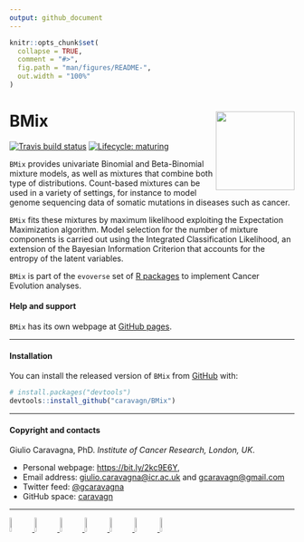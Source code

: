 ```yaml
---
output: github_document
---
```


```r
knitr::opts_chunk$set(
  collapse = TRUE,
  comment = "#>",
  fig.path = "man/figures/README-",
  out.width = "100%"
)
```

# BMix <img src='man/figures/logo.png' align="right" height="139" />

<!-- badges: start -->

[![Travis build status](https://travis-ci.org/caravagn/BMix.svg?branch=master)](https://travis-ci.org/caravagn/BMix)
[![Lifecycle: maturing](https://img.shields.io/badge/lifecycle-maturing-blue.svg)](https://www.tidyverse.org/lifecycle/#maturing)
<!-- badges: end -->

`BMix` provides univariate Binomial and Beta-Binomial mixture models, as well as mixtures that combine both type of distributions. Count-based mixtures can be used in a variety of settings, for instance to model genome sequencing data of somatic mutations in diseases such as cancer.

`BMix` fits these mixtures by maximum likelihood exploiting the Expectation Maximization algorithm. Model selection for the number of mixture components is carried out using the Integrated Classification Likelihood, an extension of the Bayesian Information Criterion that accounts for the entropy of the latent variables.

`BMix` is part of the `evoverse` set of [R packages](https://caravagn.github.io/evoverse) to implement Cancer Evolution analyses.


#### Help and support

`BMix` has its own webpage at [GitHub pages](https://caravagn.github.io/BMix/).

-----

#### Installation

You can install the released version of `BMix` from
[GitHub](https://github.com/) with:

``` r
# install.packages("devtools")
devtools::install_github("caravagn/BMix")
```

-----

#### Copyright and contacts

Giulio Caravagna, PhD. _Institute of Cancer Research, London, UK_.

* Personal webpage: [https://bit.ly/2kc9E6Y](https://sites.google.com/site/giuliocaravagna/), 
* Email address: [giulio.caravagna@icr.ac.uk](mailto:giulio.caravagna@icr.ac.uk) and [gcaravagn@gmail.com](mailto:gcaravagn@gmail.com)
* Twitter feed: [\@gcaravagna](https://twitter.com/gcaravagna)
* GitHub space: [caravagn](https://github.com/caravagn)

-----

<div id="bg">
  <a href="https://caravagn.github.io/evoverse">
  <img src="https://caravagn.github.io/evoverse/reference/figures/logo.png" width="8%">
  </a>
  <a href="https://caravagn.github.io/CNAqc">
  <img src="https://caravagn.github.io/CNAqc/reference/figures/logo.png" width="8%">
  </a>
  <a href="https://caravagn.github.io/BMix">
  <img src="https://caravagn.github.io/BMix/reference/figures/logo.png" width="8%">
  </a>
  </a>
  <a href="https://caravagn.github.io/VIBER">
  <img src="https://caravagn.github.io/VIBER/reference/figures/logo.png" width="8%">
  </a>
  <a href="https://caravagn.github.io/ctree">
  <img src="https://caravagn.github.io/ctree/reference/figures/logo.png" width="8%">
  </a>
  <a href="https://caravagn.github.io/mtree">
  <img src="https://caravagn.github.io/mtree/reference/figures/logo.png" width="8%">
  </a>
  </a>
  <a href="https://caravagn.github.io/revolver">
  <img src="https://caravagn.github.io/revolver/reference/figures/logo.png" width="8%">
  </a>
</div>  

